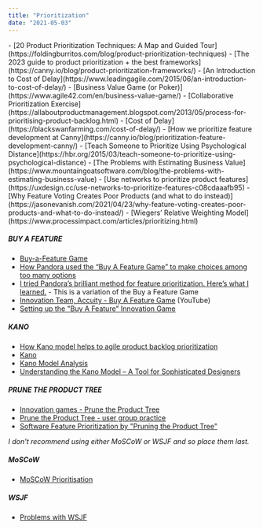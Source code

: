 ```yaml
---
title: "Prioritization"
date: "2021-05-03"
---
```


<HighlightBox heading="Resource Links" variant="resourceLinks">
- [20 Product Prioritization Techniques: A Map and Guided Tour](https://foldingburritos.com/blog/product-prioritization-techniques)
- [The 2023 guide to product prioritization + the best frameworks](https://canny.io/blog/product-prioritization-frameworks/)
- [An Introduction to Cost of Delay](https://www.leadingagile.com/2015/06/an-introduction-to-cost-of-delay/)
- [Business Value Game (or Poker)](https://www.agile42.com/en/business-value-game/)
- [Collaborative Prioritization Exercise](https://allaboutproductmanagement.blogspot.com/2013/05/process-for-prioritising-product-backlog.html)
- [Cost of Delay](https://blackswanfarming.com/cost-of-delay/)
- [How we prioritize feature development at Canny](https://canny.io/blog/prioritization-feature-development-canny/)
- [Teach Someone to Prioritize Using Psychological Distance](https://hbr.org/2015/03/teach-someone-to-prioritize-using-psychological-distance)
- [The Problems with Estimating Business Value](https://www.mountaingoatsoftware.com/blog/the-problems-with-estimating-business-value)
- [Use networks to prioritize product features](https://uxdesign.cc/use-networks-to-prioritize-features-c08cdaaafb95)
- [Why Feature Voting Creates Poor Products (and what to do instead)](https://jasonevanish.com/2021/04/23/why-feature-voting-creates-poor-products-and-what-to-do-instead/)
- [Wiegers’ Relative Weighting Model](https://www.processimpact.com/articles/prioritizing.html)

##### BUY A FEATURE

- [Buy-a-Feature Game](https://www.productplan.com/glossary/buy-a-feature/)
- [How Pandora used the “Buy A Feature Game” to make choices among too many options](https://review.firstround.com/This-Product-Prioritization-System-Nabbed-Pandora-More-Than-70-Million-Active-Monthly-Users-with-Just-40-Engineers)
- [I tried Pandora’s brilliant method for feature prioritization. Here’s what I learned.](https://medium.com/@josh.temple/i-tried-pandoras-brilliant-method-for-feature-prioritization-c5fb586ad317) - This is a variation of the Buy a Feature Game
- [Innovation Team, Accuity - Buy A Feature Game](https://www.youtube.com/watch?v=ALl5lY_gY8Y) (YouTube)
- [Setting up the "Buy A Feature" Innovation Game](https://blog.splibrarian.com/2019/02/05/setting-up-the-buy-a-feature-innovation-game/)

##### KANO

- [How Kano model helps to agile product backlog prioritization](https://www.scrumdesk.com/how-to-kano-model-helps-in-agile-product-backlog-prioritization/)
- [Kano](https://en.wikipedia.org/wiki/Kano_model)
- [Kano Model Analysis](https://dokumen.tips/documents/kano-model-analysis-university-of-calgary-designengg251first-year-fileskanopdfkano.html)
- [Understanding the Kano Model – A Tool for Sophisticated Designers](https://articles.uie.com/kano_model/)

##### PRUNE THE PRODUCT TREE

- [Innovation games - Prune the Product Tree](https://leonardocampos-en.blogspot.com/2012/05/innovation-games-part-1-prune-product.html)
- [Prune the Product Tree - user group practice](https://productanonymous.com/2012/09/prune-the-product-tree/)
- [Software Feature Prioritization by "Pruning the Product Tree"](https://spin.atomicobject.com/2018/04/10/pruning-the-product-tree)

_I don't recommend using either MoSCoW or WSJF and so place them last._

##### MoSCoW

- [MoSCoW Prioritisation](https://www.agilebusiness.org/page/ProjectFramework_10_MoSCoWPrioritisation?&hhsearchterms=%22moscow+and+prioritisation%22)

##### WSJF

- [Problems with WSJF](https://jchyip.blogspot.com/2012/12/problems-i-have-with-saf-style-wsjf.html)
</HighlightBox>
